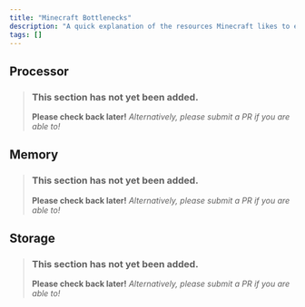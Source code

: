```yaml
---
title: "Minecraft Bottlenecks"
description: "A quick explanation of the resources Minecraft likes to eat"
tags: []
---
```


## Processor
> ### This section has not yet been added.
> **Please check back later!** *Alternatively, please submit a PR if you are able to!*

## Memory
> ### This section has not yet been added.
> **Please check back later!** *Alternatively, please submit a PR if you are able to!*

## Storage
> ### This section has not yet been added.
> **Please check back later!** *Alternatively, please submit a PR if you are able to!*